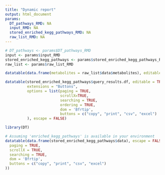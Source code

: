 ```yaml
---
title: "Dynamic report"
output: html_document
params:
  DT_pathways_RMD: NA
  input_RMD: NA
  stored_enriched_kegg_pathways_RMD: NA
  raw_list_RMD: NA
---
```


```r
# DT_pathways <- params$DT_pathways_RMD
input <- params$input_RMD
stored_enriched_kegg_pathways <- params$stored_enriched_kegg_pathways_RMD
raw_list <- params$raw_list_RMD
```

```r
datatable(data.frame(metabolites = raw_list$data$metabolites), editable = TRUE)
```

```r
datatable(stored_enriched_kegg_pathways$query_results.df, editable = TRUE,
          extensions = "Buttons",
          options = list(paging = TRUE,
                         scrollX=TRUE,
                         searching = TRUE,
                         ordering = TRUE,
                         dom = 'Bfrtip',
                         buttons = c("copy", "print", "csv", "excel")
          ), escape = FALSE)
```

```r
library(DT)

# Assuming 'enriched_kegg_pathways' is available in your environment
datatable(data.frame(stored_enriched_kegg_pathways$data), escape = FALSE, extensions = "Buttons", options = list(
  paging = TRUE,
  scrollX = TRUE,
  searching = TRUE,
  dom = 'Bfrtip',
  buttons = c("copy", "print", "csv", "excel")
))
```


